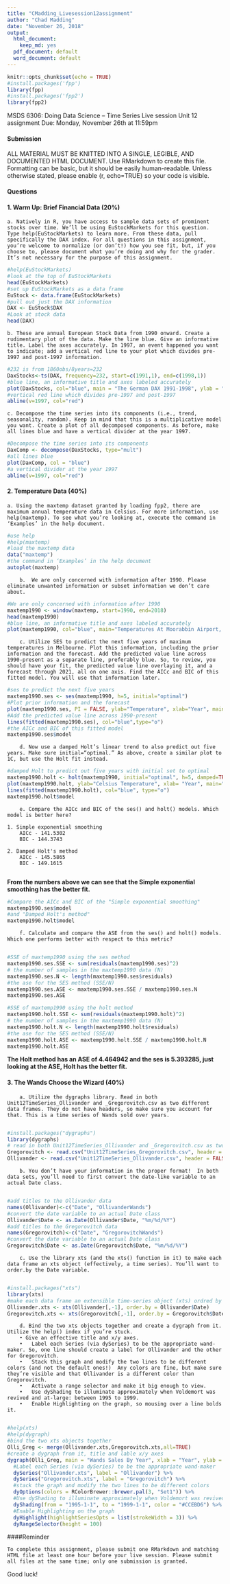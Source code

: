 ```yaml
---
title: "CMadding_Livesession12assignment"
author: "Chad Madding"
date: "November 26, 2018"
output:
  html_document:
    keep_md: yes
  pdf_document: default
  word_document: default
---
```


```r
knitr::opts_chunk$set(echo = TRUE)
#install.packages('fpp')
library(fpp)
#install.packages('fpp2')
library(fpp2)
```

MSDS 6306: Doing Data Science – Time Series
Live session Unit 12 assignment
Due: Monday, November 26th at 11:59pm

#### Submission

ALL MATERIAL MUST BE KNITTED INTO A SINGLE, LEGIBLE, AND DOCUMENTED HTML DOCUMENT. Use RMarkdown to create this file. Formatting can be basic, but it should be easily human-readable. Unless otherwise stated, please enable {r, echo=TRUE} so your code is visible.

#### Questions

#### 1. Warm Up: Brief Financial Data (20%)

    a. Natively in R, you have access to sample data sets of prominent stocks over time. We’ll be using EuStockMarkets for this question. Type help(EuStockMarkets) to learn more. From these data, pull specifically the DAX index. For all questions in this assignment, you’re welcome to normalize (or don’t!) how you see fit, but, if you choose to, please document what you’re doing and why for the grader. It’s not necessary for the purpose of this assignment.

```r
#help(EuStockMarkets)
#look at the top of EuStockMarkets
head(EuStockMarkets)
#set up EuStockMarkets as a data frame
EuStock <- data.frame(EuStockMarkets)
#pull out just the DAX information
DAX <- EuStock$DAX
#Look at stock data
head(DAX)
```

    b. These are annual European Stock Data from 1990 onward. Create a rudimentary plot of the data. Make the line blue. Give an informative title. Label the axes accurately. In 1997, an event happened you want to indicate; add a vertical red line to your plot which divides pre-1997 and post-1997 information.

```r
#232 is from 1860obs/8years=232
DaxStocks<-ts(DAX, frequency=232, start=c(1991,1), end=c(1998,1))
#blue line, an informative title and axes labeled accurately
plot(DaxStocks, col="blue", main = "The German DAX 1991-1998", ylab = "DAX")
#vertical red line which divides pre-1997 and post-1997
abline(v=1997, col="red")
```
    
    c. Decompose the time series into its components (i.e., trend, seasonality, random). Keep in mind that this is a multiplicative model you want. Create a plot of all decomposed components. As before, make all lines blue and have a vertical divider at the year 1997.
    
```r
#Decompose the time series into its components
DaxComp <- decompose(DaxStocks, type="mult")
#all lines blue
plot(DaxComp, col = "blue")
#a vertical divider at the year 1997
abline(v=1997, col="red")
```

#### 2. Temperature Data (40%)
      
    a. Using the maxtemp dataset granted by loading fpp2, there are maximum annual temperature data in Celsius. For more information, use help(maxtemp). To see what you’re looking at, execute the command in ‘Examples’ in the help document.

```r
#use help
#help(maxtemp)
#load the maxtemp data
data("maxtemp")
#the command in ‘Examples’ in the help document
autoplot(maxtemp)
```

        b.	We are only concerned with information after 1990. Please eliminate unwanted information or subset information we don’t care about.

```r
#We are only concerned with information after 1990
maxtemp1990 <- window(maxtemp, start=1990, end=2018)
head(maxtemp1990)
#blue line, an informative title and axes labeled accurately
plot(maxtemp1990, col="blue", main="Temperatures At Moorabbin Airport, Melbourne" , xlab="Year" ,ylab="Temperature")
```
        
        c. Utilize SES to predict the next five years of maximum temperatures in Melbourne. Plot this information, including the prior information and the forecast. Add the predicted value line across 1990-present as a separate line, preferably blue. So, to review, you should have your fit, the predicted value line overlaying it, and a forecast through 2021, all on one axis. Find the AICc and BIC of this fitted model. You will use that information later.

```r
#ses to predict the next five years
maxtemp1990.ses <- ses(maxtemp1990, h=5, initial="optimal")
#Plot prior information and the forecast
plot(maxtemp1990.ses, PI = FALSE, ylab="Temperature", xlab="Year", main="Forecast of Temperatures At Moorabbin Airport, Melbourne", fcol="blue", type="o")
#Add the predicted value line across 1990-present
lines(fitted(maxtemp1990.ses), col="blue",type="o")
#the AICc and BIC of this fitted model
maxtemp1990.ses$model
```

        d. Now use a damped Holt’s linear trend to also predict out five years. Make sure initial=“optimal.” As above, create a similar plot to 1C, but use the Holt fit instead.

```r
#damped Holt to predict out five years with initial set to optimal
maxtemp1990.holt <- holt(maxtemp1990, initial="optimal", h=5, damped=TRUE)
plot(maxtemp1990.holt, ylab="Celsius Temperature", xlab= "Year", main="Forecast with Holt Fit")
lines(fitted(maxtemp1990.holt), col="blue", type="o")
maxtemp1990.holt$model
```

        e. Compare the AICc and BIC of the ses() and holt() models. Which model is better here?
        
    1. Simple exponential smoothing
        AICc - 141.5302
        BIC - 144.3743
        
    2. Damped Holt's method
        AICc - 145.5865
        BIC - 149.1615
        
  **From the numbers above we can see that the Simple exponential smoothing has the better fit.**
        
```r
#Compare the AICc and BIC of the "Simple exponential smoothing"
maxtemp1990.ses$model
#and "Damped Holt's method"
maxtemp1990.holt$model
```

        f. Calculate and compare the ASE from the ses() and holt() models. Which one performs better with respect to this metric?
        
```r
#SSE of maxtemp1990 using the ses method
maxtemp1990.ses.SSE <- sum(residuals(maxtemp1990.ses)^2)
# the number of samples in the maxtemp1990 data (N)
maxtemp1990.ses.N <- length(maxtemp1990.ses$residuals)
#the ase for the SES method (SSE/N)
maxtemp1990.ses.ASE <- maxtemp1990.ses.SSE / maxtemp1990.ses.N
maxtemp1990.ses.ASE
```

```r
#SSE of maxtemp1990 using the holt method
maxtemp1990.holt.SSE <- sum(residuals(maxtemp1990.holt)^2)
# the number of samples in the maxtemp1990 data (N)
maxtemp1990.holt.N <- length(maxtemp1990.holt$residuals)
#the ase for the SES method (SSE/N)
maxtemp1990.holt.ASE <- maxtemp1990.holt.SSE / maxtemp1990.holt.N
maxtemp1990.holt.ASE
```

**The Holt method has an ASE of 4.464942 and the ses is 5.393285, just looking at the ASE, Holt has the better fit.**

#### 3. The Wands Choose the Wizard (40%)

        a. Utilize the dygraphs library. Read in both Unit12TimeSeries_Ollivander and _Gregorovitch.csv as two different data frames. They do not have headers, so make sure you account for that. This is a time series of Wands sold over years.
        
```r
#install.packages("dygraphs")
library(dygraphs)
# read in both Unit12TimeSeries_Ollivander and _Gregorovitch.csv as two different data frames
Gregorovitch <- read.csv("Unit12TimeSeries_Gregorovitch.csv", header = FALSE)
Ollivander <- read.csv("Unit12TimeSeries_Ollivander.csv", header = FALSE)
```

        b. You don’t have your information in the proper format!  In both data sets, you’ll need to first convert the date-like variable to an actual Date class.
        
```r
#add titles to the Ollivander data
names(Ollivander)<-c("Date", "OllivanderWands")
#convert the date variable to an actual Date class
Ollivander$Date <- as.Date(Ollivander$Date, "%m/%d/%Y")
#add titles to the Gregorovitch data
names(Gregorovitch)<-c("Date", "GregorovitchWands")
#convert the date variable to an actual Date class
Gregorovitch$Date <- as.Date(Gregorovitch$Date, "%m/%d/%Y")
```

        c. Use the library xts (and the xts() function in it) to make each data frame an xts object (effectively, a time series). You’ll want to order.by the Date variable.
        
```r
#install.packages("xts")
library(xts)
#make each data frame an extensible time-series object (xts) ordred by the Date variable
Ollivander.xts <- xts(Ollivander[,-1], order.by = Ollivander$Date)
Gregorovitch.xts <- xts(Gregorovitch[,-1], order.by = Gregorovitch$Date)
```

        d. Bind the two xts objects together and create a dygraph from it. Utilize the help() index if you’re stuck.
        • Give an effective title and x/y axes.
        •	Label each Series (via dySeries) to be the appropriate wand-maker. So, one line should create a label for Ollivander and the other for Gregorovitch.
        •	Stack this graph and modify the two lines to be different colors (and not the default ones!)  Any colors are fine, but make sure they’re visible and that Ollivander is a different color than Gregorovitch.
        •	Activate a range selector and make it big enough to view.
        •	Use dyShading to illuminate approximately when Voldemort was revived and at-large: between 1995 to 1999.
        •	Enable Highlighting on the graph, so mousing over a line bolds it.
        
```r
#help(xts)
#help(dygraph)
#bind the two xts objects together
Olli_Greg <- merge(Ollivander.xts,Gregorovitch.xts,all=TRUE)
#create a dygraph from it, title and lable x/y axes
dygraph(Olli_Greg, main = "Wands Sales By Year", xlab = "Year", ylab = "Total Wands Sold") %>%
  #Label each Series (via dySeries) to be the appropriate wand-maker
  dySeries("Ollivander.xts", label = "Ollivander") %>%
  dySeries("Gregorovitch.xts", label = "Gregorovitch") %>%
  #stack the graph and modify the two lines to be different colors
  dyOptions(colors = RColorBrewer::brewer.pal(3, "Set1")) %>%
  #Use dyShading to illuminate approximately when Voldemort was revived
  dyShading(from = "1995-1-1", to = "1999-1-1", color = "#CCEBD6") %>%
  #Enable Highlighting on the graph
  dyHighlight(highlightSeriesOpts = list(strokeWidth = 3)) %>%
  dyRangeSelector(height = 100)
```

####Reminder

    To complete this assignment, please submit one RMarkdown and matching HTML file at least one hour before your live session. Please submit all files at the same time; only one submission is granted.

Good luck!
